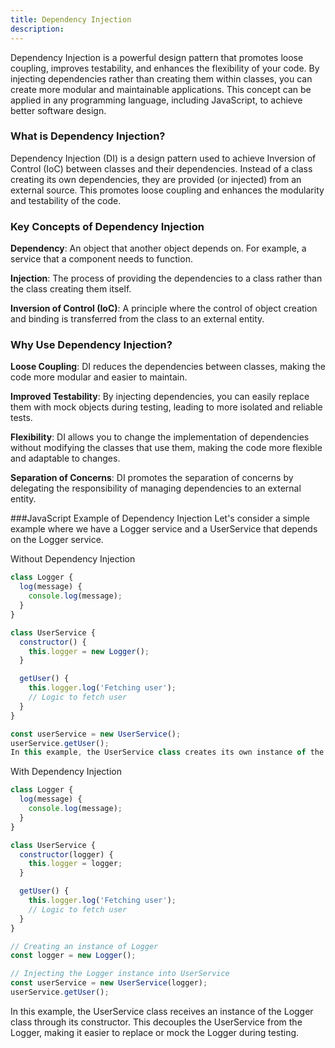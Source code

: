 ```yaml
---
title: Dependency Injection
description: 
---
```

Dependency Injection is a powerful design pattern that promotes loose coupling, improves testability, and enhances the flexibility of your code. By injecting dependencies rather than creating them within classes, you can create more modular and maintainable applications. This concept can be applied in any programming language, including JavaScript, to achieve better software design.

### What is Dependency Injection?
Dependency Injection (DI) is a design pattern used to achieve Inversion of Control (IoC) between classes and their dependencies. Instead of a class creating its own dependencies, they are provided (or injected) from an external source. This promotes loose coupling and enhances the modularity and testability of the code.

### Key Concepts of Dependency Injection
**Dependency**: An object that another object depends on. For example, a service that a component needs to function.

**Injection**: The process of providing the dependencies to a class rather than the class creating them itself.

**Inversion of Control (IoC)**: A principle where the control of object creation and binding is transferred from the class to an external entity.

### Why Use Dependency Injection?
**Loose Coupling**: DI reduces the dependencies between classes, making the code more modular and easier to maintain.

**Improved Testability**: By injecting dependencies, you can easily replace them with mock objects during testing, leading to more isolated and reliable tests.

**Flexibility**: DI allows you to change the implementation of dependencies without modifying the classes that use them, making the code more flexible and adaptable to changes.

**Separation of Concerns**: DI promotes the separation of concerns by delegating the responsibility of managing dependencies to an external entity.

###JavaScript Example of Dependency Injection
Let's consider a simple example where we have a Logger service and a UserService that depends on the Logger service.

Without Dependency Injection
```javascript
class Logger {
  log(message) {
    console.log(message);
  }
}

class UserService {
  constructor() {
    this.logger = new Logger();
  }

  getUser() {
    this.logger.log('Fetching user');
    // Logic to fetch user
  }
}

const userService = new UserService();
userService.getUser();
In this example, the UserService class creates its own instance of the Logger class. This creates a tight coupling between UserService and Logger, making it difficult to replace or mock the Logger during testing.
```
With Dependency Injection
```javascript
class Logger {
  log(message) {
    console.log(message);
  }
}

class UserService {
  constructor(logger) {
    this.logger = logger;
  }

  getUser() {
    this.logger.log('Fetching user');
    // Logic to fetch user
  }
}

// Creating an instance of Logger
const logger = new Logger();

// Injecting the Logger instance into UserService
const userService = new UserService(logger);
userService.getUser();
```
In this example, the UserService class receives an instance of the Logger class through its constructor. This decouples the UserService from the Logger, making it easier to replace or mock the Logger during testing.

